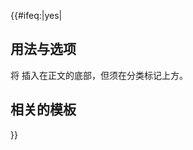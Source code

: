 {{#ifeq:{{{options|yes}}}|yes|
== 用法与选项 ==
将 {{tl|{{PAGENAME}}}} 插入在正文的底部，但须在分类标记上方。

{{collapsible option}}

==相关的模板==
}}
